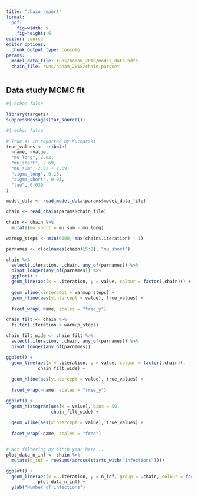 ```yaml
---
title: "chain_report"
format:
  pdf:
    fig-width: 9
    fig-height: 6
editor: source
editor_options: 
  chunk_output_type: console
params:
  model_data_file: runs/hanam_2018/model_data.hdf5
  chain_file: runs/hanam_2018/chain.parquet
---
```


## Data study MCMC fit

```r
#| echo: false

library(targets)
suppressMessages(tar_source())

```

```r
#| echo: false

# True as in reported by Kucharski
true_values <- tribble(
  ~name, ~value,
  "mu_long", 2.02,
  "mu_short", 2.69,
  "mu_sum", 2.02 + 2.69,
  "sigma_long", 0.13,
  "sigma_short", 0.03,
  "tau", 0.039
)

model_data <- read_model_data(params$model_data_file)

chain <- read_chain(params$chain_file)

chain <- chain %>%
  mutate(mu_short = mu_sum - mu_long)

warmup_steps <- min(6000, max(chain$.iteration) - 1)

parnames <- c(colnames(chain)[5:9], "mu_short")

chain %>%
  select(.iteration, .chain, any_of(parnames)) %>%
  pivot_longer(any_of(parnames)) %>%
  ggplot() +
  geom_line(aes(x = .iteration, y = value, colour = factor(.chain))) +
  
  geom_vline(xintercept = warmup_steps) +
  geom_hline(aes(yintercept = value), true_values) +
  
  facet_wrap(~name, scales = "free_y")

chain_filt <- chain %>%
  filter(.iteration > warmup_steps)

chain_filt_wide <- chain_filt %>% 
  select(.iteration, .chain, any_of(parnames)) %>%
  pivot_longer(any_of(parnames))

ggplot() +
  geom_line(aes(x = .iteration, y = value, colour = factor(.chain)),
            chain_filt_wide) +
  
  geom_hline(aes(yintercept = value), true_values) +
  
  facet_wrap(~name, scales = "free_y")

ggplot() +
  geom_histogram(aes(x = value), bins = 50,
                 chain_filt_wide) +
  
  geom_vline(aes(xintercept = value), true_values) +
  
  facet_wrap(~name, scales = "free")


# Not filtering by birth year here...
plot_data_n_inf <- chain %>%
  mutate(n_inf = rowSums(across(starts_with("infections"))))

ggplot() +
  geom_line(aes(x = .iteration, y = n_inf, group = .chain, colour = factor(.chain)),
            plot_data_n_inf) +
  ylab("Number of infections")

```
